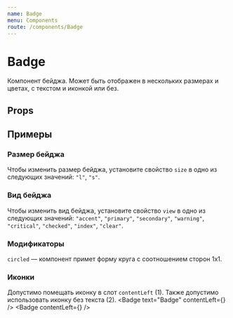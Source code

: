 ```yaml
---
name: Badge
menu: Components
route: /components/Badge
---
```





<TypoSelect />
<ThemeSelect />

# Badge
Компонент бейджа. Может быть отображен в нескольких размерах и цветах, с текстом и иконкой или без.
<ThemeBackground showcase>
    <Badge text="Badge" view="primary" />
</ThemeBackground>

## Props
<Props of={Badge} />

## Примеры

### Размер бейджа
Чтобы изменить размер бейджа, установите свойство ``size`` в одно из следующих значений: ``"l"``, ``"s"``.
<Playground>
  <ThemeBackground spaced>
    <Badge text="Badge" size="l" />
    <Badge text="Badge" size="s" />
  </ThemeBackground>
</Playground>

### Вид бейджа
Чтобы изменить вид бейджа, установите свойство ``view`` в одно из следующих значений: ``"accent"``, ``"primary"``, ``"secondary"``, ``"warning"``, ``"critical"``, ``"checked"``, ``"index"``, ``"clear"``.
<Playground>
  <ThemeBackground spaced>
    <Badge text="Badge" view="accent" />
    <Badge text="Badge" view="primary" />
    <Badge text="Badge" view="secondary" />
    <Badge text="Badge" view="warning" />
    <Badge text="Badge" view="critical" />
    <Badge text="Badge" view="checked" />
    <Badge text="Badge" view="index" />
    <Badge text="Badge" view="clear" />
  </ThemeBackground>
</Playground>

### Модификаторы
``circled`` — компонент примет форму круга с соотношением сторон 1x1.
<Playground>
  <ThemeBackground spaced>
    <Badge text="8" size="l" view="primary" circled />
  </ThemeBackground>
</Playground>

### Иконки
Допустимо помещать иконку в слот ``contentLeft`` (1). Также допустимо использовать иконку без текста (2).
<Playground>
  <ThemeBackground spaced>
    <Badge text="Badge" contentLeft={<IconDownload />} />
    <Badge contentLeft={<IconDownload />} />
  </ThemeBackground>
</Playground>

